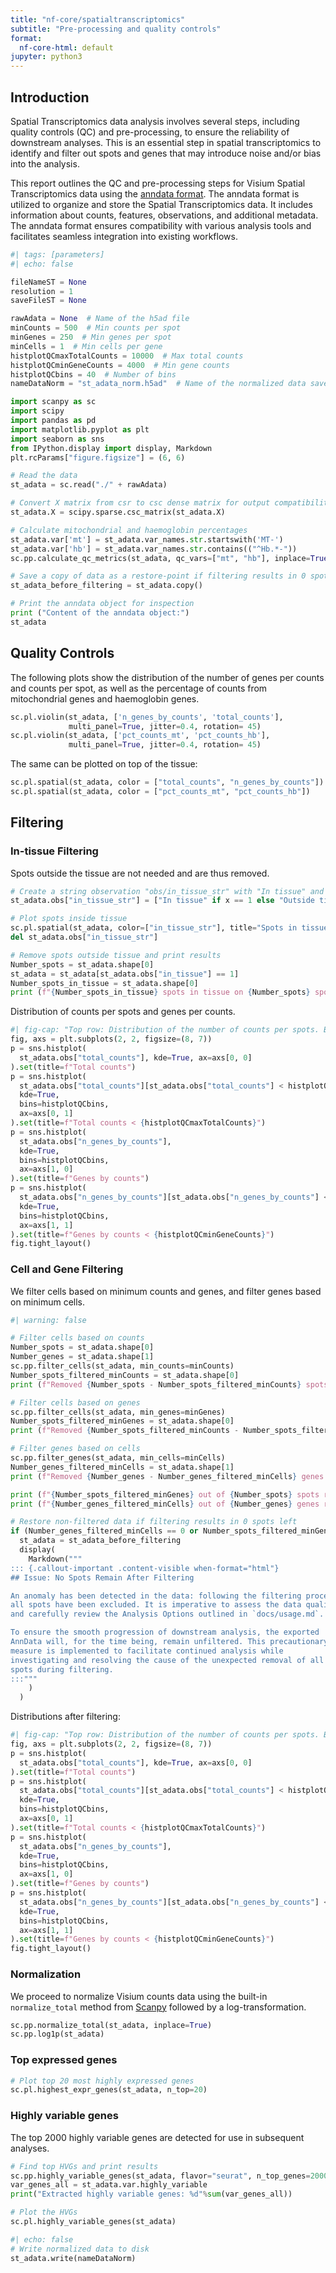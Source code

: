 ```yaml
---
title: "nf-core/spatialtranscriptomics"
subtitle: "Pre-processing and quality controls"
format:
  nf-core-html: default
jupyter: python3
---
```


## Introduction

Spatial Transcriptomics data analysis involves several steps, including quality
controls (QC) and pre-processing, to ensure the reliability of downstream
analyses. This is an essential step in spatial transcriptomics to
identify and filter out spots and genes that may introduce noise and/or bias
into the analysis.

This report outlines the QC and pre-processing steps for Visium Spatial
Transcriptomics data using the [anndata format](https://anndata.readthedocs.io/en/latest/tutorials/notebooks/getting-started.html).
The anndata format is utilized to organize and store the Spatial Transcriptomics
data. It includes information about counts, features, observations, and
additional metadata. The anndata format ensures compatibility with various
analysis tools and facilitates seamless integration into existing workflows.

```python
#| tags: [parameters]
#| echo: false

fileNameST = None
resolution = 1
saveFileST = None

rawAdata = None  # Name of the h5ad file
minCounts = 500  # Min counts per spot
minGenes = 250  # Min genes per spot
minCells = 1  # Min cells per gene
histplotQCmaxTotalCounts = 10000  # Max total counts
histplotQCminGeneCounts = 4000  # Min gene counts
histplotQCbins = 40  # Number of bins
nameDataNorm = "st_adata_norm.h5ad"  # Name of the normalized data save file
```

```python
import scanpy as sc
import scipy
import pandas as pd
import matplotlib.pyplot as plt
import seaborn as sns
from IPython.display import display, Markdown
plt.rcParams["figure.figsize"] = (6, 6)
```

```python
# Read the data
st_adata = sc.read("./" + rawAdata)

# Convert X matrix from csr to csc dense matrix for output compatibility:
st_adata.X = scipy.sparse.csc_matrix(st_adata.X)

# Calculate mitochondrial and haemoglobin percentages
st_adata.var['mt'] = st_adata.var_names.str.startswith('MT-')
st_adata.var['hb'] = st_adata.var_names.str.contains(("^Hb.*-"))
sc.pp.calculate_qc_metrics(st_adata, qc_vars=["mt", "hb"], inplace=True)

# Save a copy of data as a restore-point if filtering results in 0 spots left
st_adata_before_filtering = st_adata.copy()

# Print the anndata object for inspection
print ("Content of the anndata object:")
st_adata
```

## Quality Controls

The following plots show the distribution of the number of genes per counts and
counts per spot, as well as the percentage of counts from mitochondrial genes
and haemoglobin genes.

```python
sc.pl.violin(st_adata, ['n_genes_by_counts', 'total_counts'],
             multi_panel=True, jitter=0.4, rotation= 45)
sc.pl.violin(st_adata, ['pct_counts_mt', 'pct_counts_hb'],
             multi_panel=True, jitter=0.4, rotation= 45)
```

The same can be plotted on top of the tissue:

```python
sc.pl.spatial(st_adata, color = ["total_counts", "n_genes_by_counts"])
sc.pl.spatial(st_adata, color = ["pct_counts_mt", "pct_counts_hb"])
```

## Filtering

### In-tissue Filtering

Spots outside the tissue are not needed and are thus removed.

```python
# Create a string observation "obs/in_tissue_str" with "In tissue" and "Outside tissue":
st_adata.obs["in_tissue_str"] = ["In tissue" if x == 1 else "Outside tissue" for x in st_adata.obs["in_tissue"]]

# Plot spots inside tissue
sc.pl.spatial(st_adata, color=["in_tissue_str"], title="Spots in tissue")
del st_adata.obs["in_tissue_str"]

# Remove spots outside tissue and print results
Number_spots = st_adata.shape[0]
st_adata = st_adata[st_adata.obs["in_tissue"] == 1]
Number_spots_in_tissue = st_adata.shape[0]
print (f"{Number_spots_in_tissue} spots in tissue on {Number_spots} spots in total.")
```

Distribution of counts per spots and genes per counts.

```python
#| fig-cap: "Top row: Distribution of the number of counts per spots. Bottom row: Distribution of the number of genes with at least 1 count in a spot."
fig, axs = plt.subplots(2, 2, figsize=(8, 7))
p = sns.histplot(
  st_adata.obs["total_counts"], kde=True, ax=axs[0, 0]
).set(title=f"Total counts")
p = sns.histplot(
  st_adata.obs["total_counts"][st_adata.obs["total_counts"] < histplotQCmaxTotalCounts],
  kde=True,
  bins=histplotQCbins,
  ax=axs[0, 1]
).set(title=f"Total counts < {histplotQCmaxTotalCounts}")
p = sns.histplot(
  st_adata.obs["n_genes_by_counts"],
  kde=True,
  bins=histplotQCbins,
  ax=axs[1, 0]
).set(title=f"Genes by counts")
p = sns.histplot(
  st_adata.obs["n_genes_by_counts"][st_adata.obs["n_genes_by_counts"] < histplotQCminGeneCounts],
  kde=True,
  bins=histplotQCbins,
  ax=axs[1, 1]
).set(title=f"Genes by counts < {histplotQCminGeneCounts}")
fig.tight_layout()
```

### Cell and Gene Filtering

We filter cells based on minimum counts and genes, and filter genes based on minimum cells.

```python
#| warning: false

# Filter cells based on counts
Number_spots = st_adata.shape[0]
Number_genes = st_adata.shape[1]
sc.pp.filter_cells(st_adata, min_counts=minCounts)
Number_spots_filtered_minCounts = st_adata.shape[0]
print (f"Removed {Number_spots - Number_spots_filtered_minCounts} spots with less than {minCounts} total counts.")

# Filter cells based on genes
sc.pp.filter_cells(st_adata, min_genes=minGenes)
Number_spots_filtered_minGenes = st_adata.shape[0]
print (f"Removed {Number_spots_filtered_minCounts - Number_spots_filtered_minGenes} spots with less than {minGenes} genes expressed.")

# Filter genes based on cells
sc.pp.filter_genes(st_adata, min_cells=minCells)
Number_genes_filtered_minCells = st_adata.shape[1]
print (f"Removed {Number_genes - Number_genes_filtered_minCells} genes expressed in less than {minCells} spots.")

print (f"{Number_spots_filtered_minGenes} out of {Number_spots} spots remaining after filtering.")
print (f"{Number_genes_filtered_minCells} out of {Number_genes} genes remaining after filtering.")

# Restore non-filtered data if filtering results in 0 spots left
if (Number_genes_filtered_minCells == 0 or Number_spots_filtered_minGenes == 0):
  st_adata = st_adata_before_filtering
  display(
    Markdown("""
::: {.callout-important .content-visible when-format="html"}
## Issue: No Spots Remain After Filtering

An anomaly has been detected in the data: following the filtering process,
all spots have been excluded. It is imperative to assess the data quality
and carefully review the Analysis Options outlined in `docs/usage.md`.

To ensure the smooth progression of downstream analysis, the exported
AnnData will, for the time being, remain unfiltered. This precautionary
measure is implemented to facilitate continued analysis while
investigating and resolving the cause of the unexpected removal of all
spots during filtering.
:::"""
    )
  )
```

Distributions after filtering:

```python
#| fig-cap: "Top row: Distribution of the number of counts per spots. Bottom row: Distribution of the number of genes with at least 1 count in a spot."
fig, axs = plt.subplots(2, 2, figsize=(8, 7))
p = sns.histplot(
  st_adata.obs["total_counts"], kde=True, ax=axs[0, 0]
).set(title=f"Total counts")
p = sns.histplot(
  st_adata.obs["total_counts"][st_adata.obs["total_counts"] < histplotQCmaxTotalCounts],
  kde=True,
  bins=histplotQCbins,
  ax=axs[0, 1]
).set(title=f"Total counts < {histplotQCmaxTotalCounts}")
p = sns.histplot(
  st_adata.obs["n_genes_by_counts"],
  kde=True,
  bins=histplotQCbins,
  ax=axs[1, 0]
).set(title=f"Genes by counts")
p = sns.histplot(
  st_adata.obs["n_genes_by_counts"][st_adata.obs["n_genes_by_counts"] < histplotQCminGeneCounts],
  kde=True,
  bins=histplotQCbins,
  ax=axs[1, 1]
).set(title=f"Genes by counts < {histplotQCminGeneCounts}")
fig.tight_layout()
```

### Normalization

We proceed to normalize Visium counts data using the built-in `normalize_total`
method from [Scanpy](https://scanpy.readthedocs.io/en/stable/) followed by a
log-transformation.

```python
sc.pp.normalize_total(st_adata, inplace=True)
sc.pp.log1p(st_adata)
```

### Top expressed genes

```python
# Plot top 20 most highly expressed genes
sc.pl.highest_expr_genes(st_adata, n_top=20)
```

### Highly variable genes

The top 2000 highly variable genes are detected for use in subsequent analyses.

```python
# Find top HVGs and print results
sc.pp.highly_variable_genes(st_adata, flavor="seurat", n_top_genes=2000)
var_genes_all = st_adata.var.highly_variable
print("Extracted highly variable genes: %d"%sum(var_genes_all))

# Plot the HVGs
sc.pl.highly_variable_genes(st_adata)
```

```python
#| echo: false
# Write normalized data to disk
st_adata.write(nameDataNorm)
```
